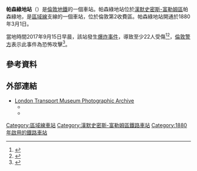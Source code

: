 {{expand|time=2016-03-08T02:08:57+00:00}}
{{Infobox London station
|symbol=underground
| name = 帕森綠地<br />Parsons Green
| image_name = Parsons Green stn southeast entrance.JPG
| manager = [[倫敦地鐵|倫敦地鐵]]
| fare_zone = 2
| locale = {{link-en|帕森綠地|Parsons Green}}
| borough = [[漢默史密斯-富勒姆區|漢默史密斯-富勒姆區]]
| years1=1880
| events1=Opened (DR)
| platforms= 2 
<!--| tubeexits06 = 4.784
| tubeexits07 = {{increase}} 5.075
| tubeexits08 = {{increase}} 5.13
| tubeexits09 = {{increase}} 5.45 -->
| latitude=51.475278 | longitude=-0.201111}}

'''帕森綠地站'''（{{lang-en|Parsons Green tube station}}）是[[倫敦地鐵|倫敦地鐵]]的一個車站。帕森綠地站位於[[漢默史密斯-富勒姆區|漢默史密斯-富勒姆區]]帕森綠地，是[[區域線|區域線]]支線的一個車站，位於倫敦第2收費區。帕森綠地站開通於1880年3月1日。

當地時間2017年9月15日早晨，該站發生[[2017年帕森綠地站爆炸案|爆炸事件]]，導致至少22人受傷<ref>{{cite web|url=http://www.dailystar.co.uk/news/latest-news/645060/Explosion-Tube-Parsons-Green-District-Line-Burns-Terror-Train-London-Underground|title=Parsons Green explosion: Bucket 'bomb' blast leaves 22 people injured in 'terror attack'|date=15 September 2017|publisher=Daily Star|access-date=2017-09-15|archive-date=2019-03-30|archive-url=https://web.archive.org/web/20190330011109/https://www.dailystar.co.uk/news/latest-news/645060/Explosion-Tube-Parsons-Green-District-Line-Burns-Terror-Train-London-Underground|dead-url=no}}</ref><ref>{{Cite news|url=http://www.bbc.co.uk/news/uk-41278545|title='IED' blast on Tube is terror incident|date=15 September 2017|work=BBC News|access-date=15 September 2017|language=en-GB|archive-date=2018-07-17|archive-url=https://web.archive.org/web/20180717085537/https://www.bbc.co.uk/news/uk-41278545|dead-url=no}}</ref>，[[倫敦警察廳|倫敦警方]]表示此事件為恐怖攻擊<ref>{{cite news|last1=Rawlinson|first1=Kevin|last2=Siddique|first2=Haroon|last3=Dodd|first3=Vikram|url=https://www.theguardian.com/uk-news/2017/sep/15/parsons-green-district-line-suspended-in-west-london-over-incident|title=London tube explosion: District line 'bucket bomb' was terrorism, say police|work=The Guardian|date=15 September 2017|accessdate=15 September 2017|archive-date=2018-06-12|archive-url=https://web.archive.org/web/20180612210608/https://www.theguardian.com/uk-news/2017/sep/15/parsons-green-district-line-suspended-in-west-london-over-incident|dead-url=no}}</ref>。

==參考資料==
{{Reflist}}
{{commons category|Parsons Green tube station}}

==外部連結==
* [http://www.ltmcollection.org/photos/index.html London Transport Museum Photographic Archive] {{Wayback|url=http://www.ltmcollection.org/photos/index.html |date=20160303203920 }}
** {{ltmcollection|11/9889011.jpg|Parsons Green station, 1927}}
** {{ltmcollection|76/003176.jpg|Interior of ticket hall, 1956}}

{{倫敦地鐵區域線}}

{{DEFAULTSORT:Parsons Green tube station}}
[[Category:區域線車站|Category:區域線車站]]
[[Category:漢默史密斯-富勒姆區鐵路車站|Category:漢默史密斯-富勒姆區鐵路車站]]
[[Category:1880年啟用的鐵路車站|Category:1880年啟用的鐵路車站]]